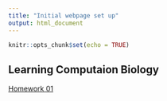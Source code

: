 ```yaml
---
title: "Initial webpage set up"
output: html_document
---
```


```r
knitr::opts_chunk$set(echo = TRUE)
```

## Learning Computaion Biology 

 [Homework 01](https://vntborgesjr.github.io/compbio2/homework_01.html)